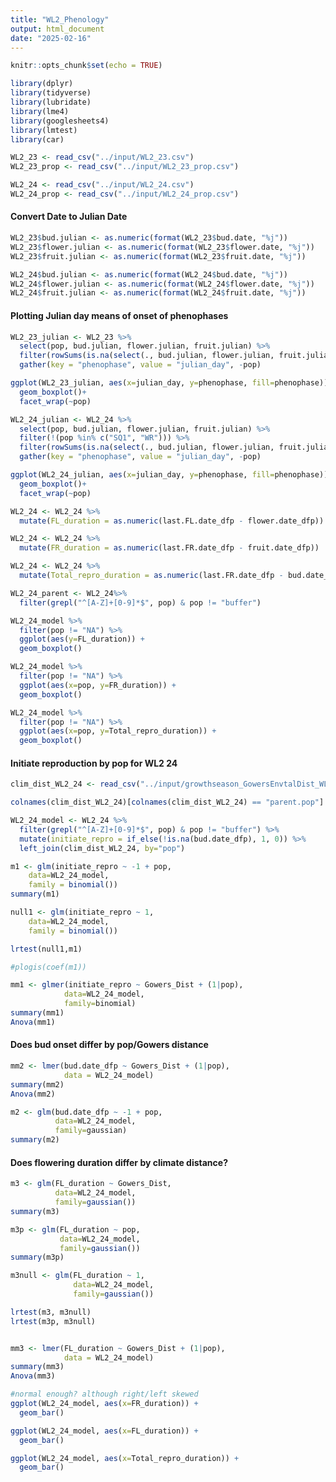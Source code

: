 ```yaml
---
title: "WL2_Phenology"
output: html_document
date: "2025-02-16"
---
```


```r
knitr::opts_chunk$set(echo = TRUE)
```

```r
library(dplyr)
library(tidyverse)
library(lubridate)
library(lme4)
library(googlesheets4)
library(lmtest)
library(car)
```

```r
WL2_23 <- read_csv("../input/WL2_23.csv")
WL2_23_prop <- read_csv("../input/WL2_23_prop.csv")

WL2_24 <- read_csv("../input/WL2_24.csv")
WL2_24_prop <- read_csv("../input/WL2_24_prop.csv")
```

#### Convert Date to Julian Date

```r
WL2_23$bud.julian <- as.numeric(format(WL2_23$bud.date, "%j"))
WL2_23$flower.julian <- as.numeric(format(WL2_23$flower.date, "%j"))
WL2_23$fruit.julian <- as.numeric(format(WL2_23$fruit.date, "%j"))

WL2_24$bud.julian <- as.numeric(format(WL2_24$bud.date, "%j"))
WL2_24$flower.julian <- as.numeric(format(WL2_24$flower.date, "%j"))
WL2_24$fruit.julian <- as.numeric(format(WL2_24$fruit.date, "%j"))
```

#### Plotting Julian day means of onset of phenophases

```r
WL2_23_julian <- WL2_23 %>%
  select(pop, bud.julian, flower.julian, fruit.julian) %>%
  filter(rowSums(is.na(select(., bud.julian, flower.julian, fruit.julian))) < 3) %>%
  gather(key = "phenophase", value = "julian_day", -pop)

ggplot(WL2_23_julian, aes(x=julian_day, y=phenophase, fill=phenophase)) +
  geom_boxplot()+
  facet_wrap(~pop)

WL2_24_julian <- WL2_24 %>%
  select(pop, bud.julian, flower.julian, fruit.julian) %>%
  filter(!(pop %in% c("SQ1", "WR"))) %>%
  filter(rowSums(is.na(select(., bud.julian, flower.julian, fruit.julian))) < 3) %>%
  gather(key = "phenophase", value = "julian_day", -pop)

ggplot(WL2_24_julian, aes(x=julian_day, y=phenophase, fill=phenophase)) +
  geom_boxplot()+
  facet_wrap(~pop)
```

```r
WL2_24 <- WL2_24 %>%
  mutate(FL_duration = as.numeric(last.FL.date_dfp - flower.date_dfp))

WL2_24 <- WL2_24 %>%
  mutate(FR_duration = as.numeric(last.FR.date_dfp - fruit.date_dfp))

WL2_24 <- WL2_24 %>%
  mutate(Total_repro_duration = as.numeric(last.FR.date_dfp - bud.date_dfp))
```

```r
WL2_24_parent <- WL2_24%>%
  filter(grepl("^[A-Z]+[0-9]*$", pop) & pop != "buffer")

WL2_24_model %>%
  filter(pop != "NA") %>%
  ggplot(aes(y=FL_duration)) +
  geom_boxplot()

WL2_24_model %>%
  filter(pop != "NA") %>%
  ggplot(aes(x=pop, y=FR_duration)) +
  geom_boxplot()

WL2_24_model %>%
  filter(pop != "NA") %>%
  ggplot(aes(x=pop, y=Total_repro_duration)) +
  geom_boxplot()
```

#### Initiate reproduction by pop for WL2 24

```r
clim_dist_WL2_24 <- read_csv("../input/growthseason_GowersEnvtalDist_WL2_2024.csv")

colnames(clim_dist_WL2_24)[colnames(clim_dist_WL2_24) == "parent.pop"] <- "pop"

WL2_24_model <- WL2_24 %>%
  filter(grepl("^[A-Z]+[0-9]*$", pop) & pop != "buffer") %>%
  mutate(initiate_repro = if_else(!is.na(bud.date_dfp), 1, 0)) %>%
  left_join(clim_dist_WL2_24, by="pop")
```

```r
m1 <- glm(initiate_repro ~ -1 + pop,
    data=WL2_24_model,
    family = binomial())
summary(m1)

null1 <- glm(initiate_repro ~ 1,
    data=WL2_24_model,
    family = binomial())

lrtest(null1,m1)

#plogis(coef(m1))
```

```r
mm1 <- glmer(initiate_repro ~ Gowers_Dist + (1|pop),
            data=WL2_24_model,
            family=binomial)
summary(mm1)
Anova(mm1)
```

#### Does bud onset differ by pop/Gowers distance

```r
mm2 <- lmer(bud.date_dfp ~ Gowers_Dist + (1|pop),
            data = WL2_24_model)
summary(mm2)
Anova(mm2)

m2 <- glm(bud.date_dfp ~ -1 + pop,
          data=WL2_24_model,
          family=gaussian)
summary(m2)
```

#### Does flowering duration differ by climate distance?

```r
m3 <- glm(FL_duration ~ Gowers_Dist,
          data=WL2_24_model,
          family=gaussian())
summary(m3)

m3p <- glm(FL_duration ~ pop,
           data=WL2_24_model,
           family=gaussian())
summary(m3p)

m3null <- glm(FL_duration ~ 1,
              data=WL2_24_model,
              family=gaussian())

lrtest(m3, m3null)
lrtest(m3p, m3null)


mm3 <- lmer(FL_duration ~ Gowers_Dist + (1|pop),
            data = WL2_24_model)
summary(mm3)
Anova(mm3)
```

```r
#normal enough? although right/left skewed
ggplot(WL2_24_model, aes(x=FR_duration)) +
  geom_bar()

ggplot(WL2_24_model, aes(x=FL_duration)) +
  geom_bar()

ggplot(WL2_24_model, aes(x=Total_repro_duration)) +
  geom_bar()
```
